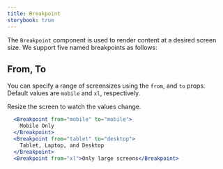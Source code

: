 ```yaml
---
title: Breakpoint
storybook: true
---
```


The `Breakpoint` component is used to render content at a desired screen size. We support five named breakpoints as follows:


<NamedBreakpointTable />

## From, To

You can specify a range of screensizes using the `from`, and `to` props. Default values are `mobile` and `xl`, respectively.

Resize the screen to watch the values change.

```jsx
  <Breakpoint from="mobile" to="mobile">
    Mobile Only
  </Breakpoint>
  <Breakpoint from="tablet" to="desktop">
    Tablet, Laptop, and Desktop
  </Breakpoint>
  <Breakpoint from="xl">Only large screens</Breakpoint>
```

